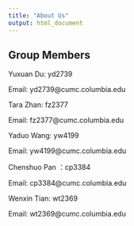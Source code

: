 ```yaml
---
title: "About Us"
output: html_document
---
```


## Group Members

Yuxuan Du: yd2739

Email: yd2739\@cumc.columbia.edu

Tara Zhan: fz2377

Email: fz2377\@cumc.columbia.edu

Yaduo Wang: yw4199

Email: yw4199\@cumc.columbia.edu

Chenshuo Pan ：cp3384

Email: cp3384\@cumc.columbia.edu

Wenxin Tian: wt2369

Email: wt2369\@cumc.columbia.edu